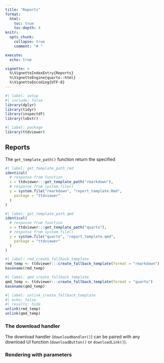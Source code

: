 ```yaml
---
title: "Reports"
format: 
  html:
    toc: true
    toc-depth: 4
knitr:
  opts_chunk: 
    collapse: true
    comment: "# " 

execute:
  echo: true

vignette: >
  %\VignetteIndexEntry{Reports}
  %\VignetteEngine{quarto::html}
  %\VignetteEncoding{UTF-8}
---
```


```r
#| label: setup
#| include: false
library(dplyr)
library(tidyr)
library(inspectdf)
library(lobstr)
```

```r
#| label: package
library(ttdviewer)
```

## Reports 

The `get_template_path()` function return the specified 

```r
#| label: get_template_path_rmd
identical(
  # response from function
  x = ttdviewer:::get_template_path("rmarkdown"),
  # response from system.file()
  y = system.file("rmarkdown", "report_template.Rmd",
    package = "ttdviewer"
  )
)
```

```r
#| label: get_template_path_qmd
identical(
  # response from function
  x = ttdviewer:::get_template_path("quarto"),
  # response from system.file()
  y = system.file("quarto", "report_template.qmd",
    package = "ttdviewer"
  )
)
```

```r
#| label: rmd_create_fallback_template
rmd_temp <- ttdviewer:::create_fallback_template(format = "rmarkdown")
basename(rmd_temp)
```


```r
#| label: qmd_create_fallback_template
qmd_temp <- ttdviewer:::create_fallback_template(format = "quarto")
basename(qmd_temp)
```

```r
#| label: unlink_create_fallback_template
#| echo: false
#| results: hide
unlink(rmd_temp)
unlink(qmd_temp)
```

### The download handler

The download handler (`downloadHandler()`) can be paired with any download UI function (`downloadButton()` or `downloadLink()`).

### Rendering with parameters 

